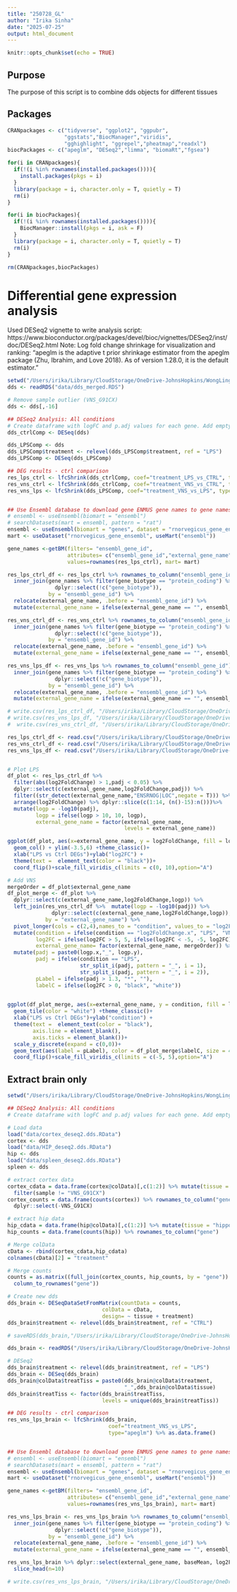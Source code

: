 ```yaml
---
title: "250728_GL"
author: "Irika Sinha"
date: "2025-07-25"
output: html_document
---
```


```r
knitr::opts_chunk$set(echo = TRUE)
```

## Purpose

The purpose of this script is to combine dds objects for different tissues

## Packages

```r
CRANpackages <- c("tidyverse", "ggplot2", "ggpubr", 
                  "ggstats","BiocManager","viridis",
                  "gghighlight", "ggrepel","pheatmap","readxl")
biocPackages <- c("apeglm", "DESeq2","limma", "biomaRt","fgsea")

for(i in CRANpackages){
  if(!(i %in% rownames(installed.packages()))){
    install.packages(pkgs = i)
  }
  library(package = i, character.only = T, quietly = T)
  rm(i)
}

for(i in biocPackages){
  if(!(i %in% rownames(installed.packages()))){
    BiocManager::install(pkgs = i, ask = F)
  }
  library(package = i, character.only = T, quietly = T)
  rm(i)
}

rm(CRANpackages,biocPackages)

```


# Differential gene expression analysis
Used DESeq2 vignette to write analysis script: https://www.bioconductor.org/packages/devel/bioc/vignettes/DESeq2/inst/doc/DESeq2.html
Note: Log fold change shrinkage for visualization and ranking: "apeglm is the adaptive t prior shrinkage estimator from the apeglm package (Zhu, Ibrahim, and Love 2018). As of version 1.28.0, it is the default estimator."


```r
setwd("/Users/irika/Library/CloudStorage/OneDrive-JohnsHopkins/WongLing/Others/250601_GL/")
dds <- readRDS("data/dds_merged.RDS")

# Remove sample outlier (VNS_G91CX)
dds <- dds[,-16]

## DESeq2 Analysis: All conditions
# Create dataframe with logFC and p.adj values for each gene. Add empty cols for CE type, CE name, TDPCE (1-PSI)
dds_ctrlComp <- DESeq(dds)

dds_LPSComp <- dds
dds_LPSComp$treatment <- relevel(dds_LPSComp$treatment, ref = "LPS")
dds_LPSComp <- DESeq(dds_LPSComp)

## DEG results - ctrl comparison
res_lps_ctrl <- lfcShrink(dds_ctrlComp, coef="treatment_LPS_vs_CTRL", type="apeglm") %>% as.data.frame()
res_vns_ctrl <- lfcShrink(dds_ctrlComp, coef="treatment_VNS_vs_CTRL", type="apeglm") %>% as.data.frame()
res_vns_lps <- lfcShrink(dds_LPSComp, coef="treatment_VNS_vs_LPS", type="apeglm") %>% as.data.frame()


## Use Ensembl database to download gene ENMUS gene names to gene names + subset to protein-coding genes
# ensembl <- useEnsembl(biomart = "ensembl")
# searchDatasets(mart = ensembl, pattern = "rat")
ensembl <- useEnsembl(biomart = "genes", dataset = "rnorvegicus_gene_ensembl")
mart <- useDataset("rnorvegicus_gene_ensembl", useMart("ensembl"))

gene_names <-getBM(filters= "ensembl_gene_id", 
                   attributes= c("ensembl_gene_id","external_gene_name","gene_biotype"),
                   values=rownames(res_lps_ctrl), mart= mart) 

res_lps_ctrl_df <- res_lps_ctrl %>% rownames_to_column("ensembl_gene_id") %>%
  inner_join(gene_names %>% filter(gene_biotype == "protein_coding") %>% 
               dplyr::select(!c("gene_biotype")),
             by = "ensembl_gene_id") %>%
  relocate(external_gene_name, .before = "ensembl_gene_id") %>%
  mutate(external_gene_name = ifelse(external_gene_name == "", ensembl_gene_id, external_gene_name))

res_vns_ctrl_df <- res_vns_ctrl %>% rownames_to_column("ensembl_gene_id") %>%
  inner_join(gene_names %>% filter(gene_biotype == "protein_coding") %>% 
               dplyr::select(!c("gene_biotype")),
             by = "ensembl_gene_id") %>%
  relocate(external_gene_name, .before = "ensembl_gene_id") %>%
  mutate(external_gene_name = ifelse(external_gene_name == "", ensembl_gene_id, external_gene_name))

res_vns_lps_df <- res_vns_lps %>% rownames_to_column("ensembl_gene_id") %>%
  inner_join(gene_names %>% filter(gene_biotype == "protein_coding") %>% 
               dplyr::select(!c("gene_biotype")),
             by = "ensembl_gene_id") %>%
  relocate(external_gene_name, .before = "ensembl_gene_id") %>%
  mutate(external_gene_name = ifelse(external_gene_name == "", ensembl_gene_id, external_gene_name))

# write.csv(res_lps_ctrl_df, "/Users/irika/Library/CloudStorage/OneDrive-JohnsHopkins/WongLing/Others/250601_GL/output/res_lps_ctrl_filter_df.csv")
# write.csv(res_vns_lps_df, "/Users/irika/Library/CloudStorage/OneDrive-JohnsHopkins/WongLing/Others/250601_GL/output/res_vns_lps_filter_df.csv")
#  write.csv(res_vns_ctrl_df, "/Users/irika/Library/CloudStorage/OneDrive-JohnsHopkins/WongLing/Others/250601_GL/output/res_vns_ctrl_filter_df.csv")

```

```r
res_lps_ctrl_df <- read.csv("/Users/irika/Library/CloudStorage/OneDrive-JohnsHopkins/WongLing/Others/250601_GL/output/res_lps_ctrl_filter_df.csv")[,-1] 
res_vns_ctrl_df <- read.csv("/Users/irika/Library/CloudStorage/OneDrive-JohnsHopkins/WongLing/Others/250601_GL/output/res_vns_ctrl_filter_df.csv")[,-1] 
res_vns_lps_df <- read.csv("/Users/irika/Library/CloudStorage/OneDrive-JohnsHopkins/WongLing/Others/250601_GL/output/res_vns_lps_filter_df.csv")[,-1] 


# Plot LPS
df_plot <- res_lps_ctrl_df %>% 
  filter(abs(log2FoldChange) > 1,padj < 0.05) %>%
  dplyr::select(c(external_gene_name,log2FoldChange,padj)) %>% 
  filter((str_detect(external_gene_name,"ENSRNOG|LOC",negate = T))) %>%
  arrange(log2FoldChange) %>% dplyr::slice(c(1:14, (n()-15):n()))%>%
  mutate(logp = -log10(padj), 
         logp = ifelse(logp > 10, 10, logp),
         external_gene_name = factor(external_gene_name, 
                                     levels = external_gene_name)) 

ggplot(df_plot, aes(x=external_gene_name, y = log2FoldChange, fill = logp)) +
  geom_col() + ylim(-3.5,6) +theme_classic()+
  xlab("LPS vs Ctrl DEGs")+ylab("log2FC") + 
  theme(text =  element_text(color = "black"))+
  coord_flip()+scale_fill_viridis_c(limits = c(0, 10),option="A")

# Add VNS
mergeOrder = df_plot$external_gene_name
df_plot_merge <- df_plot %>% 
  dplyr::select(c(external_gene_name,log2FoldChange,logp)) %>%
  left_join(res_vns_ctrl_df %>%  mutate(logp = -log10(padj)) %>%
              dplyr::select(c(external_gene_name,log2FoldChange,logp)),
            by = "external_gene_name") %>%
  pivot_longer(cols = c(2,4),names_to = "condition", values_to = "log2FC") %>%
  mutate(condition = ifelse(condition == "log2FoldChange.x", "LPS", "VNS"),
         log2FC = ifelse(log2FC > 5, 5, ifelse(log2FC < -5, -5, log2FC)),
         external_gene_name= factor(external_gene_name, mergeOrder)) %>%
  mutate(padj = paste0(logp.x,"_", logp.y),
         padj = ifelse(condition == "LPS", 
                       str_split_i(padj, pattern = "_", i = 1),
                       str_split_i(padj, pattern = "_", i = 2)),
         pLabel = ifelse(padj > 1.3, "*", ""),
         labelC = ifelse(log2FC > 0, "black", "white"))
  

ggplot(df_plot_merge, aes(x=external_gene_name, y = condition, fill = log2FC)) +
  geom_tile(color = "white") +theme_classic()+
  xlab("LPS vs Ctrl DEGs")+ylab("condition") + 
  theme(text =  element_text(color = "black"),
        axis.line = element_blank(), 
        axis.ticks = element_blank())+
  scale_y_discrete(expand = c(0,0))+
  geom_text(aes(label = pLabel), color = df_plot_merge$labelC, size = 4)+
  coord_flip()+scale_fill_viridis_c(limits = c(-5, 5),option="A")

```

## Extract brain only
```r
setwd("/Users/irika/Library/CloudStorage/OneDrive-JohnsHopkins/WongLing/Others/250601_GL")

## DESeq2 Analysis: All conditions
# Create dataframe with logFC and p.adj values for each gene. Add empty cols for CE type, CE name, TDPCE (1-PSI)

# Load data
load("data/cortex_deseq2.dds.RData")
cortex <- dds
load("data/HIP_deseq2.dds.RData")
hip <- dds
load("data/spleen_deseq2.dds.RData")
spleen <- dds

# extract cortex data
cortex_cdata = data.frame(cortex@colData)[,c(1:2)] %>% mutate(tissue = "cortex") %>%
  filter(sample != "VNS_G91CX")
cortex_counts = data.frame(counts(cortex)) %>% rownames_to_column("gene") %>%
  dplyr::select(-VNS_G91CX)

# extract hip data
hip_cdata = data.frame(hip@colData)[,c(1:2)] %>% mutate(tissue = "hippocampus")
hip_counts = data.frame(counts(hip)) %>% rownames_to_column("gene")

# Merge colData
cData <- rbind(cortex_cdata,hip_cdata)
colnames(cData)[2] = "treatment"

# Merge counts
counts = as.matrix((full_join(cortex_counts, hip_counts, by = "gene")) %>%
  column_to_rownames("gene"))

# Create new dds
dds_brain <- DESeqDataSetFromMatrix(countData = counts,
                              colData = cData,
                              design= ~ tissue + treatment)
dds_brain$treatment <- relevel(dds_brain$treatment, ref = "CTRL")

# saveRDS(dds_brain,"/Users/irika/Library/CloudStorage/OneDrive-JohnsHopkins/WongLing/Others/250601_GL/data/dds__brain_filtered_merged.RDS")
```

```r
dds_brain <- readRDS("/Users/irika/Library/CloudStorage/OneDrive-JohnsHopkins/WongLing/Others/250601_GL/data/dds__brain_filtered_merged.RDS") 

# DESeq2
dds_brain$treatment <- relevel(dds_brain$treatment, ref = "LPS")
dds_brain <- DESeq(dds_brain)
dds_brain@colData$treatTiss = paste0(dds_brain@colData$treatment,
                                     "_",dds_brain@colData$tissue)
dds_brain$treatTiss <- factor(dds_brain$treatTiss, 
                              levels = unique(dds_brain$treatTiss))

## DEG results - ctrl comparison
res_vns_lps_brain <- lfcShrink(dds_brain, 
                                coef="treatment_VNS_vs_LPS", 
                                type="apeglm") %>% as.data.frame()


## Use Ensembl database to download gene ENMUS gene names to gene names + subset to protein-coding genes
# ensembl <- useEnsembl(biomart = "ensembl")
# searchDatasets(mart = ensembl, pattern = "rat")
ensembl <- useEnsembl(biomart = "genes", dataset = "rnorvegicus_gene_ensembl")
mart <- useDataset("rnorvegicus_gene_ensembl", useMart("ensembl"))

gene_names <-getBM(filters= "ensembl_gene_id", 
                   attributes= c("ensembl_gene_id","external_gene_name","gene_biotype"),
                   values=rownames(res_vns_lps_brain), mart= mart) 

res_vns_lps_brain <- res_vns_lps_brain %>% rownames_to_column("ensembl_gene_id") %>%
  inner_join(gene_names %>% filter(gene_biotype == "protein_coding") %>% 
               dplyr::select(!c("gene_biotype")),
             by = "ensembl_gene_id") %>%
  relocate(external_gene_name, .before = "ensembl_gene_id") %>%
  mutate(external_gene_name = ifelse(external_gene_name == "", ensembl_gene_id, external_gene_name))

res_vns_lps_brain %>% dplyr::select(external_gene_name, baseMean, log2FoldChange, padj) %>% arrange(padj) %>% 
  slice_head(n=10)

# write.csv(res_vns_lps_brain, "/Users/irika/Library/CloudStorage/OneDrive-JohnsHopkins/WongLing/Others/250601_GL/output/res_vns_lps_brain_df.csv")

```




